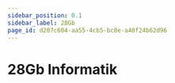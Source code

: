 ```yaml
---
sidebar_position: 0.1
sidebar_label: 28Gb
page_id: d207c604-aa55-4cb5-bc8e-a40f24b62d96
---
```



# 28Gb Informatik

<Directory name="Notizen" id="b2ace971-e9ba-43dd-9190-2955fb7f89ca" />

<Tabs queryString="semester">
    <TabItem label="Einzellektion" value="gym1-hs-theorie">
        <SemesterTable
            header={['Datum', 'Thema', 'Inhalt']}
            compact
            selectable
            rows={hs2024}
            order={SortTimeTableByDate()}
        />
    </TabItem>
    <TabItem label="Praktikum" value="gym1-hs-praktikum">
        <SemesterTable
            header={['Datum', 'Halbklasse', 'Thema', 'Inhalt']}
            compact
            selectable
            rows={hk2024}
            order={SortTimeTableByDate()}
        />
    </TabItem>
</Tabs>
